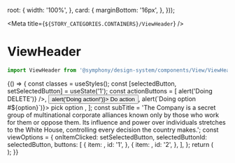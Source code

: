 
  root: {
    width: '100%',
  },
  card: {
    marginBottom: '16px',
  },
}));

<Meta title={`${STORY_CATEGORIES.CONTAINERS}/ViewHeader`} />

# ViewHeader

```js
import ViewHeader from '@symphony/design-system/components/View/ViewHeader';
```

<Preview>
  <Story name="ViewHeader">
    {() => {
      const classes = useStyles();
      const [selectedButton, setSelectedButton] = useState('1');
      const actionButtons = [
        <IconButton
          icon={DeleteIcon}
          skin="gray"
          onClick={() => alert('Doing DELETE')}
        />,
        <Button
          variant="text"
          skin="gray"
          onClick={() => alert('Doing action!')}>
          Do action
        </Button>,
        <PopoverMenu
          options={[
            {
              key: '1',
              value: '1',
              label: 'option A',
            },
            {
              key: '2',
              value: '2',
              label: 'option B',
            },
          ]}
          skin="primary"
          onChange={option => alert(`Doing option #${option}`)}>
          pick option
        </PopoverMenu>,
      ];
      const subTitle =
        'The Company is a secret group of multinational corporate alliances known only by those who work for them or oppose them. Its influence and power over individuals stretches to the White House, controlling every decision the country makes.';
      const viewOptions = {
        onItemClicked: setSelectedButton,
        selectedButtonId: selectedButton,
        buttons: [
          {
            item: <ListAltIcon />,
            id: '1',
          },
          {
            item: <MapIcon />,
            id: '2',
          },
        ],
      };
      return (
        <div className={classes.root}>
          <ViewHeader
            title="The Company"
            subtitle={subTitle}
            actionButtons={actionButtons}
            viewOptions={viewOptions}
          />
        </div>
      );
    }}
  </Story>
</Preview>

